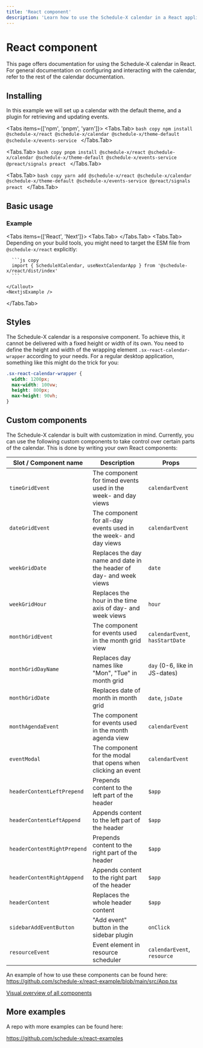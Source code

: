 ```yaml
---
title: 'React component'
description: 'Learn how to use the Schedule-X calendar in a React application'
---
```



# <ReactIcon /> React component

This page offers documentation for using the Schedule-X calendar in React. For general documentation on
configuring and interacting with the calendar, refer to the rest of the calendar documentation.

## Installing

In this example we will set up a calendar with the default theme, and a plugin for retrieving and updating events.


<Tabs items={['npm', 'pnpm', 'yarn']}>
  <Tabs.Tab>
    ```bash copy
      npm install @schedule-x/react @schedule-x/calendar @schedule-x/theme-default @schedule-x/events-service
    ```
  </Tabs.Tab>

  <Tabs.Tab>
    ```bash copy
      pnpm install @schedule-x/react @schedule-x/calendar @schedule-x/theme-default @schedule-x/events-service @preact/signals preact
    ```
  </Tabs.Tab>

  <Tabs.Tab>
    ```bash copy
      yarn add @schedule-x/react @schedule-x/calendar @schedule-x/theme-default @schedule-x/events-service @preact/signals preact
    ```
  </Tabs.Tab>
</Tabs>


## Basic usage

### Example


<Tabs items={['React', 'Next']}>
  <Tabs.Tab>
    <ReactExample />
  </Tabs.Tab>
  <Tabs.Tab>
    <Callout type="info">
      Depending on your build tools, you might need to target
      the ESM file from `@schedule-x/react` explicitly:

      ```js copy
      import { ScheduleXCalendar, useNextCalendarApp } from '@schedule-x/react/dist/index'
      ```

    </Callout>
    <NextjsExample />
  </Tabs.Tab>
</Tabs>

## Styles

The Schedule-X calendar is a responsive component. To achieve this,
it cannot be delivered with a fixed height or width of its own. You need to define the height and width of the
wrapping element `.sx-react-calendar-wrapper` according to your needs. For a regular desktop application, something
like this might do the trick for you:

```css
.sx-react-calendar-wrapper {
  width: 1200px;
  max-width: 100vw;
  height: 800px;
  max-height: 90vh;
}
```

## Custom components

The Schedule-X calendar is built with customization in mind. Currently, you can use the following custom
components to take control over certain parts of the calendar. This is done by writing your own React components:

| Slot / Component name       | Description                                                         | Props                           |
|-----------------------------|---------------------------------------------------------------------|---------------------------------|
| `timeGridEvent`             | The component for timed events used in the week- and day views      | `calendarEvent`                 |
| `dateGridEvent`             | The component for all-day events used in the week- and day views    | `calendarEvent`                 |
| `weekGridDate`              | Replaces the day name and date in the header of day- and week views | `date`                          |
| `weekGridHour`              | Replaces the hour in the time axis of day- and week views           | `hour`                          |
| `monthGridEvent`            | The component for events used in the month grid view                | `calendarEvent`, `hasStartDate` |
| `monthGridDayName`          | Replaces day names like "Mon", "Tue" in month grid                  | `day` (0-6, like in JS-dates)   |
| `monthGridDate`             | Replaces date of month in month grid                                | `date`, `jsDate`                |
| `monthAgendaEvent`          | The component for events used in the month agenda view              | `calendarEvent`                 |
| `eventModal`                | The component for the modal that opens when clicking an event       | `calendarEvent`                 |
| `headerContentLeftPrepend`  | Prepends content to the left part of the header                     | `$app`                          |
| `headerContentLeftAppend`   | Appends content to the left part of the header                      | `$app`                          |
| `headerContentRightPrepend` | Prepends content to the right part of the header                    | `$app`                          |
| `headerContentRightAppend`  | Appends content to the right part of the header                     | `$app`                          |
| `headerContent`             | Replaces the whole header content                                   | `$app`                          |
| `sidebarAddEventButton`     | "Add event" button in the sidebar plugin                            | `onClick`                       |
| `resourceEvent`             | Event element in resource scheduler                                 | `calendarEvent`, `resource`     |

An example of how to use these components can be found here: https://github.com/schedule-x/react-example/blob/main/src/App.tsx

[Visual overview of all components](/docs/calendar/custom-components)

## More examples

A repo with more examples can be found here:

https://github.com/schedule-x/react-examples
